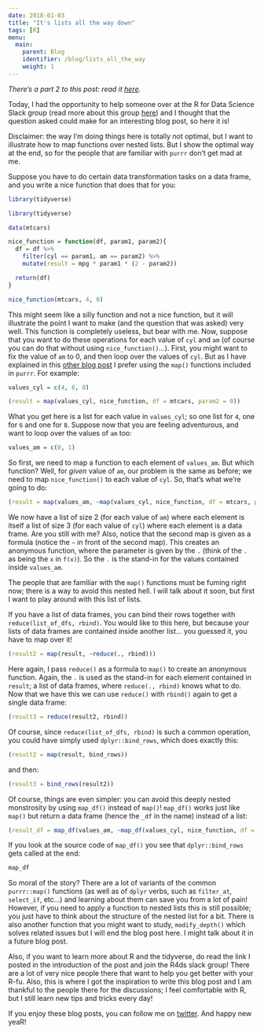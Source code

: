 ```yaml
---
date: 2018-01-03
title: "It's lists all the way down"
tags: [R]
menu:
  main:
    parent: Blog
    identifier: /blog/lists_all_the_way
    weight: 1
---
```


*There's a part 2 to this post: read it [here](http://www.brodrigues.co/blog/2018-01-05-lists_all_the_way2/).*

Today, I had the opportunity to help someone over at the R for Data Science Slack group (read more
about this group [here](https://medium.com/@kierisi/r4ds-the-next-iteration-d51e0a1b0b82)) and I
thought that the question asked could make for an interesting blog post, so here it is!

Disclaimer: the way I'm doing things here is totally not optimal, but I want to illustrate how to map
functions over nested lists. But I show the optimal way at the end, so for the people that are
familiar with `purrr` don't get mad at me.

Suppose you have to do certain data transformation tasks on a data frame, and you write a nice function
that does that for you:

```r
library(tidyverse)
```

```r
library(tidyverse)
```

```r
data(mtcars)

nice_function = function(df, param1, param2){
  df = df %>%
    filter(cyl == param1, am == param2) %>%
    mutate(result = mpg * param1 * (2 - param2))

  return(df)
}

nice_function(mtcars, 4, 0)
```

This might seem like a silly function and not a nice function, but it will illustrate the point I want
to make (and the question that was asked) very well. This function is completely useless, but bear
with me. Now, suppose that you want to do these operations for each value of `cyl` and `am` (of course
you can do that without using `nice_function()`...). First, you might want to fix the value of `am`
to 0, and then loop over the values of `cyl`. But as I have explained in this
[other blog post](http://blog.rdata.lu/post/2017-12-21-skip-errors-in-r-by-not-writing-loops/) I
prefer using the `map()` functions included in `purrr`. For example:

```r
values_cyl = c(4, 6, 8)

(result = map(values_cyl, nice_function, df = mtcars, param2 = 0))
```

What you get here is a list for each value in `values_cyl`; so one list for `4`, one for `6` and
one for `8`. Suppose now that you are feeling adventurous, and want to loop over the values of `am` too:

```r
values_am = c(0, 1)
```

So first, we need to map a function to each element of `values_am`. But which function? Well, for
*given* value of `am`, our problem is the same as before; we need to map `nice_function()` to each
value of `cyl`. So, that's what we're going to do:

```r
(result = map(values_am, ~map(values_cyl, nice_function, df = mtcars, param2 = .)))
```

We now have a list of size 2 (for each value of `am`) where each element is itself a list of size
3 (for each value of `cyl`) where each element is a data frame. Are you still with me? Also, notice
that the second map is given as a formula (notice the `~` in front of the second map). This creates
an anonymous function, where the parameter is given by the `.` (think of the `.` as being the `x`
in `f(x)`). So the `.` is the stand-in for the values contained inside `values_am`.

The people that are familiar with the `map()` functions must be fuming right now; there is a way
to avoid this nested hell. I will talk about it soon, but first I want to play around with this list of lists.

If you have a list of data frames, you can bind their rows together with `reduce(list_of_dfs, rbind)`.
You would like to this here, but because your lists of data frames are contained inside another list...
you guessed it, you have to map over it!

```r
(result2 = map(result, ~reduce(., rbind)))
```

Here again, I pass `reduce()` as a formula to `map()` to create an anonymous function. Again, the `.`
is used as the stand-in for each element contained in `result`; a list of data frames, where `reduce(., rbind)`
knows what to do. Now that we have this we can use `reduce()` with `rbind()` again to get a single
data frame:

```r
(result3 = reduce(result2, rbind))
```

Of course, since `reduce(list_of_dfs, rbind)` is such a common operation, you could have simply used
`dplyr::bind_rows`, which does exactly this:

```r
(result2 = map(result, bind_rows))
```

and then:

```r
(result3 = bind_rows(result2))
```

Of course, things are even simpler: you can avoid this deeply nested monstrosity by using `map_df()`
instead of `map()`! `map_df()` works just like `map()` but return a data frame (hence the `_df`
in the name) instead of a list:

```r
(result_df = map_df(values_am, ~map_df(values_cyl, nice_function, df = mtcars, param2 = .)))
```

If you look at the source code of `map_df()` you see that `dplyr::bind_rows` gets called at the end:

```r
map_df
```

So moral of the story? There are a lot of variants of the common `purrr::map()` functions (as well
as of `dplyr` verbs, such as `filter_at`, `select_if`, etc...) and learning about them can save you
from a lot of pain! However, if you need to apply a function to nested lists this is still possible;
you just have to think about the structure of the nested list for a bit. There is also another function
that you might want to study, `modify_depth()` which solves related issues but I will end the
blog post here. I might talk about it in a future blog post.

Also, if you want to learn more about R and the tidyverse, do read the link I posted in the introduction
of the post and join the R4ds slack group! There are a lot of very nice people there that want to help you
get better with your R-fu. Also, this is where I got the inspiration to write this blog post and I
am thankful to the people there for the discussions; I feel comfortable with R, but I still learn
new tips and tricks every day!

If you enjoy these blog posts, you can follow me on [twitter](https://twitter.com/brodriguesco).
And happy new yeaR!

